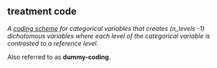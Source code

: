 ## treatment code

<dfn>A [coding scheme](c.html#coding-scheme) for categorical variables that creates (n_levels -1) dichotomous variables where each level of the categorical variable is contrasted to a reference level.</dfn>

Also referred to as **dummy-coding**.


